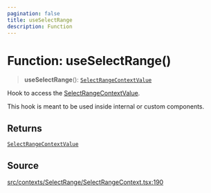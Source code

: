 ```yaml
---
pagination: false
title: useSelectRange
description: Function
---
```


# Function: useSelectRange()

> **useSelectRange**(): [`SelectRangeContextValue`](/api/latest/interfaces/SelectRangeContextValue.mdx)

Hook to access the [SelectRangeContextValue](/api/latest/interfaces/SelectRangeContextValue.mdx).

This hook is meant to be used inside internal or custom components.

## Returns

[`SelectRangeContextValue`](/api/latest/interfaces/SelectRangeContextValue.mdx)

## Source

[src/contexts/SelectRange/SelectRangeContext.tsx:190](https://github.com/gpbl/react-day-picker/blob/575f9be39/src/contexts/SelectRange/SelectRangeContext.tsx#L190)
